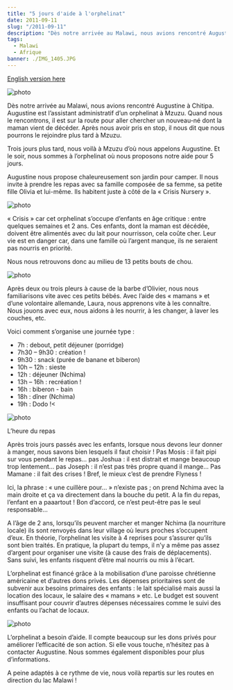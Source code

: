 ```yaml
---
title: "5 jours d'aide à l'orphelinat"
date: 2011-09-11
slug: "/2011-09-11"
description: "Dès notre arrivée au Malawi, nous avions rencontré Augustine à Chitipa. Augustine est l’assistant administratif d’un orphelinat à Mzuzu..."
tags:
  - Malawi
  - Afrique
banner: ./IMG_1405.JPG
---
```


[English version here](/en/2011-09-11)

![photo](./IMG_1447.JPG)

Dès notre arrivée au Malawi, nous avions rencontré Augustine à Chitipa. Augustine est l’assistant administratif d’un orphelinat à Mzuzu. Quand nous le rencontrons, il est sur la route pour aller chercher un nouveau-né dont la maman vient de décéder. Après nous avoir pris en stop, il nous dit que nous pourrons le rejoindre plus tard à Mzuzu.

Trois jours plus tard, nous voilà à Mzuzu d’où nous appelons Augustine. Et le soir, nous sommes à l’orphelinat où nous proposons notre aide pour 5 jours.

Augustine nous propose chaleureusement son jardin pour camper. Il nous invite à prendre les repas avec sa famille composée de sa femme, sa petite fille Olivia et lui-même. Ils habitent juste à côté de la « Crisis Nursery ».

![photo](./IMG_1400.JPG)

« Crisis » car cet orphelinat s’occupe d’enfants en âge critique : entre quelques semaines et 2 ans. Ces enfants, dont la maman est décédée, doivent être alimentés avec du lait pour nourrisson, cela coûte cher. Leur vie est en danger car, dans une famille où l’argent manque, ils ne seraient pas nourris en priorité.

Nous nous retrouvons donc au milieu de 13 petits bouts de chou.

![photo](./IMG_1417.JPG)

Après deux ou trois pleurs à cause de la barbe d’Olivier, nous nous familiarisons vite avec ces petits bébés. Avec l’aide des « mamans » et d’une volontaire allemande, Laura, nous apprenons vite à les connaître. Nous jouons avec eux, nous aidons à les nourrir, à les changer, à laver les couches, etc.

Voici comment s’organise une journée type :

- 7h : debout, petit déjeuner (porridge)
- 7h30 – 9h30 : création !
- 9h30 : snack (purée de banane et biberon)
- 10h – 12h : sieste
- 12h : déjeuner (Nchima)
- 13h – 16h : recréation !
- 16h : biberon - bain
- 18h : dîner (Nchima)
- 19h : Dodo !<

![photo](./IMG_1458.JPG)

<div class="img-caption">L’heure du repas</div>

Après trois jours passés avec les enfants, lorsque nous devons leur donner à manger, nous savons bien lesquels il faut choisir ! Pas Mosis : il fait pipi sur vous pendant le repas… pas Joshua : il est distrait et mange beaucoup trop lentement… pas Joseph : il n’est pas très propre quand il mange… Pas Mamane : il fait des crises ! Bref, le mieux c’est de prendre Flyness !

Ici, la phrase : « une cuillère pour… » n’existe pas ; on prend Nchima avec la main droite et ça va directement dans la bouche du petit. A la fin du repas, l’enfant en a paaartout ! Bon d’accord, ce n’est peut-être pas le seul responsable…

A l’âge de 2 ans, lorsqu’ils peuvent marcher et manger Nchima (la nourriture locale) ils sont renvoyés dans leur village où leurs proches s’occupent d’eux. En théorie, l’orphelinat les visite à 4 reprises pour s’assurer qu’ils sont bien traités. En pratique, la plupart du temps, il n’y a même pas assez d’argent pour organiser une visite (à cause des frais de déplacements). Sans suivi, les enfants risquent d’être mal nourris ou mis à l’écart.

L’orphelinat est financé grâce à la mobilisation d’une paroisse chrétienne américaine et d’autres dons privés. Les dépenses prioritaires sont de subvenir aux besoins primaires des enfants : le lait spécialisé mais aussi la location des locaux, le salaire des « mamans » etc. Le budget est souvent insuffisant pour couvrir d’autres dépenses nécessaires comme le suivi des enfants ou l’achat de locaux.

![photo](./IMG_1470.JPG)

L’orphelinat a besoin d’aide. Il compte beaucoup sur les dons privés pour améliorer l’efficacité de son action. Si elle vous touche, n’hésitez pas à contacter Augustine. Nous sommes également disponibles pour plus d’informations.

A peine adaptés à ce rythme de vie, nous voilà repartis sur les routes en direction du lac Malawi !
